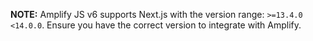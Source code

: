 <Callout warning>

**NOTE:** Amplify JS v6 supports Next.js with the version range: `>=13.4.0 <14.0.0`.
Ensure you have the correct version to integrate with Amplify.

</Callout>
